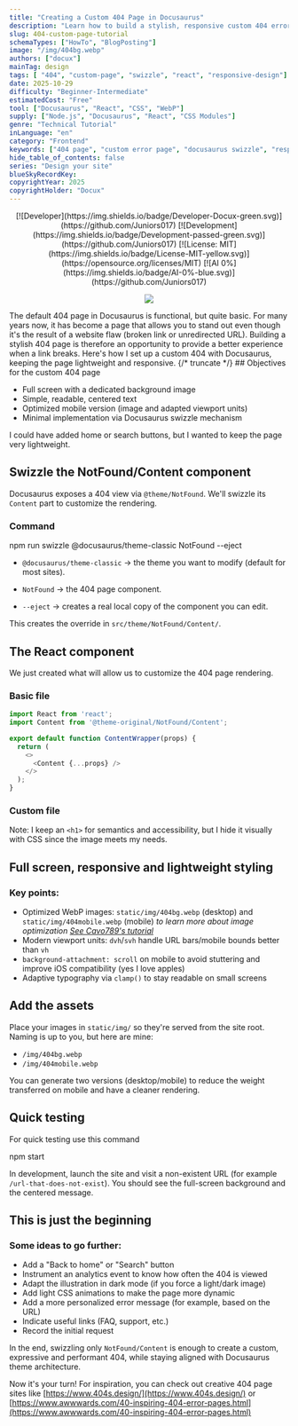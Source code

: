 ```yaml
---
title: "Creating a Custom 404 Page in Docusaurus"
description: "Learn how to build a stylish, responsive custom 404 error page in Docusaurus using swizzle, modern CSS, and optimized WebP images."
slug: 404-custom-page-tutorial
schemaTypes: ["HowTo", "BlogPosting"]
image: "/img/404bg.webp"
authors: ["docux"]
mainTag: design
tags: [ "404", "custom-page", "swizzle", "react", "responsive-design"]
date: 2025-10-29
difficulty: "Beginner-Intermediate"
estimatedCost: "Free"
tool: ["Docusaurus", "React", "CSS", "WebP"]
supply: ["Node.js", "Docusaurus", "React", "CSS Modules"]
genre: "Technical Tutorial"
inLanguage: "en"
category: "Frontend"
keywords: ["404 page", "custom error page", "docusaurus swizzle", "responsive design", "react component", "webp optimization"]
hide_table_of_contents: false
series: "Design your site"
blueSkyRecordKey: 
copyrightYear: 2025
copyrightHolder: "Docux"
---
```


<center>
<div>
[![Developer](https://img.shields.io/badge/Developer-Docux-green.svg)](https://github.com/Juniors017)
[![Development](https://img.shields.io/badge/Development-passed-green.svg)](https://github.com/Juniors017)
[![License: MIT](https://img.shields.io/badge/License-MIT-yellow.svg)](https://opensource.org/licenses/MIT)
[![AI 0%](https://img.shields.io/badge/AI-0%-blue.svg)](https://github.com/Juniors017)

![](/img/404bg.webp)
</div>
</center>
The default 404 page in Docusaurus is functional, but quite basic. For many years now, it has become a page that allows you to stand out even though it's the result of a website flaw (broken link or unredirected URL).
Building a stylish 404 page is therefore an opportunity to provide a better experience when a link breaks. Here's how I set up a custom 404 with Docusaurus, keeping the page lightweight and responsive.
{/* truncate */}
## Objectives for the custom 404 page

- Full screen with a dedicated background image
- Simple, readable, centered text
- Optimized mobile version (image and adapted viewport units)
- Minimal implementation via Docusaurus swizzle mechanism

I could have added home or search buttons, but I wanted to keep the page very lightweight.

## Swizzle the NotFound/Content component

Docusaurus exposes a 404 view via `@theme/NotFound`. We'll swizzle its `Content` part to customize the rendering.

### Command
<Terminal title="user@machine: ~/yourproject">

npm run swizzle @docusaurus/theme-classic NotFound --eject

</Terminal>

- `@docusaurus/theme-classic` → the theme you want to modify (default for most sites).

- `NotFound` → the 404 page component.

- `--eject` → creates a real local copy of the component you can edit.

This creates the override in `src/theme/NotFound/Content/`.

## The React component

We just created what will allow us to customize the 404 page rendering.

### Basic file

<Snippet filename="src/theme/NotFound/Content/index.js" >

```js title="src/theme/NotFound/Content/index.js"
import React from 'react';
import Content from '@theme-original/NotFound/Content';

export default function ContentWrapper(props) {
  return (
    <>
      <Content {...props} />
    </>
  );
}
```
</Snippet>

### Custom file

<Snippet filename="src/theme/NotFound/Content/index.js" source="src/theme/NotFound/Content/index.js"/>   


Note: I keep an `<h1>` for semantics and accessibility, but I hide it visually with CSS since the image meets my needs.

## Full screen, responsive and lightweight styling

<Snippet filename="src/theme/NotFound/Content/styles.module.css" source="src/theme/NotFound/Content/styles.module.css"/>   

### Key points:

- Optimized WebP images: `static/img/404bg.webp` (desktop) and `static/img/404mobile.webp` (mobile) *to learn more about image optimization [See Cavo789's tutorial](https://www.avonture.be/blog/reduce-image-size)*
- Modern viewport units: `dvh`/`svh` handle URL bars/mobile bounds better than `vh`
- `background-attachment: scroll` on mobile to avoid stuttering and improve iOS compatibility (yes I love apples)
- Adaptive typography via `clamp()` to stay readable on small screens

## Add the assets

Place your images in `static/img/` so they're served from the site root. Naming is up to you, but here are mine:

- `/img/404bg.webp`
- `/img/404mobile.webp`

You can generate two versions (desktop/mobile) to reduce the weight transferred on mobile and have a cleaner rendering.

## Quick testing

For quick testing use this command

<Terminal title="user@machine: ~/yourproject">

npm start

</Terminal>

In development, launch the site and visit a non-existent URL (for example `/url-that-does-not-exist`). You should see the full-screen background and the centered message.

## This is just the beginning

### Some ideas to go further:

- Add a "Back to home" or "Search" button
- Instrument an analytics event to know how often the 404 is viewed
- Adapt the illustration in dark mode (if you force a light/dark image)
- Add light CSS animations to make the page more dynamic
- Add a more personalized error message (for example, based on the URL)
- Indicate useful links (FAQ, support, etc.)
- Record the initial request



In the end, swizzling only `NotFound/Content` is enough to create a custom, expressive and performant 404, while staying aligned with Docusaurus theme architecture.

Now it's your turn! For inspiration, you can check out creative 404 page sites like [https://www.404s.design/](https://www.404s.design/) or [https://www.awwwards.com/40-inspiring-404-error-pages.html](https://www.awwwards.com/40-inspiring-404-error-pages.html)  

